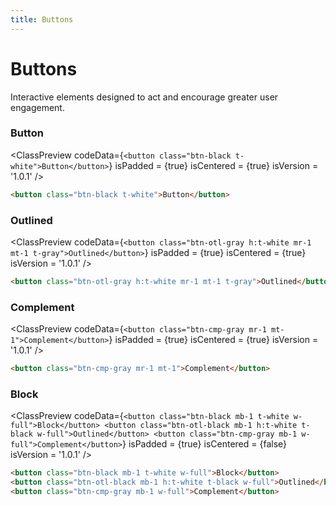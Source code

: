 ```yaml
---
title: Buttons
---
```



# Buttons

Interactive elements designed to act and encourage greater user engagement.

### Button

<ClassPreview
  codeData={`
    <button class="btn-black t-white">Button</button>
  `}
  isPadded = {true}
  isCentered = {true}
  isVersion = '1.0.1'
/>

```html
<button class="btn-black t-white">Button</button>
```

### Outlined

<ClassPreview
  codeData={`
    <button class="btn-otl-gray h:t-white mr-1 mt-1 t-gray">Outlined</button>
  `}
  isPadded = {true}
  isCentered = {true}
  isVersion = '1.0.1'
/>

```html
<button class="btn-otl-gray h:t-white mr-1 mt-1 t-gray">Outlined</button>
```

### Complement

<ClassPreview
  codeData={`
    <button class="btn-cmp-gray mr-1 mt-1">Complement</button>
  `}
  isPadded = {true}
  isCentered = {true}
  isVersion = '1.0.1'
/>

```html
<button class="btn-cmp-gray mr-1 mt-1">Complement</button>
``` 

### Block

<ClassPreview
  codeData={`
    <button class="btn-black mb-1 t-white w-full">Block</button>
    <button class="btn-otl-black mb-1 h:t-white t-black w-full">Outlined</button>
    <button class="btn-cmp-gray mb-1 w-full">Complement</button>
  `}
  isPadded = {true}
  isCentered = {false}
  isVersion = '1.0.1'
/>

```html
<button class="btn-black mb-1 t-white w-full">Block</button>
<button class="btn-otl-black mb-1 h:t-white t-black w-full">Outlined</button>
<button class="btn-cmp-gray mb-1 w-full">Complement</button>
```
